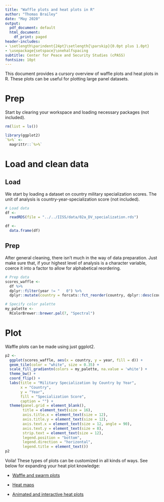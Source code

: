 ```yaml
---
title: "Waffle plots and heat plots in R"
author: "Thomas Brailey"
date: "May 2020"
output:
  pdf_document: default
  html_document:
    df_print: paged
header-includes:
- \setlength\parindent{24pt}\setlength{\parskip}{0.0pt plus 1.0pt}
- \usepackage{setspace}\onehalfspacing
subtitle: Center for Peace and Security Studies (cPASS)
fontsize: 10pt
---
```


This document provides a cursory overview of waffle plots and heat plots in R. These plots can be useful for plotting large panel datasets. 

# Prep
Start by clearing your workspace and loading necessary packages (not included). 
```r
rm(list = ls())

library(ggplot2)
`%>%` <- 
  magrittr::`%>%`
```

# Load and clean data
## Load
We start by loading a dataset on country military specialization scores. The unit of analysis is country-year-specialization score (not included).
```r
# Load data
df <- 
  readRDS(file = "../../IISS/data/02a_DV_specialization.rds")

df <- 
  data.frame(df)
```

## Prep
After general cleaning, there isn't much in the way of data preparation. Just make sure that, if your highest level of analysis is a character variable, coerce it into a factor to allow for alphabetical reordering. 
```r
# Prep data
scores_waffle <- 
  df %>% 
  dplyr::filter(year != "   0") %>% 
  dplyr::mutate(country = forcats::fct_reorder(country, dplyr::desc(country)))

# Specify color palette
my_palette <- 
  RColorBrewer::brewer.pal(7, "Spectral")
```


# Plot
Waffle plots can be made using just ggplot2.  
```r
p2 <- 
  ggplot(scores_waffle, aes(x = country, y = year, fill = d)) +
  geom_tile(color = "white", size = 0.35) +
  scale_fill_gradientn(colors = my_palette, na.value = 'white') +
  theme_bw() +
  coord_flip() +
  labs(title = "Military Specialization by Country by Year",
       x = "Country",
       y = "Year",
       fill = "Specialization Score",
       caption = "") +
  theme(panel.grid = element_blank(),
        title = element_text(size = 16),
        axis.title.x = element_text(size = 12),
        axis.title.y = element_text(size = 12),
        axis.text.x = element_text(size = 12, angle = 90),
        axis.text.y = element_text(size = 8),
        strip.text = element_text(size = 12),
        legend.position = "bottom",
        legend.direction = "horizontal",
        legend.title = element_text())
p2
```

Voila! These types of plots can be customized in all kinds of ways. See below for expanding your heat plot knowledge: 

 - [Waffle and swarm plots](https://paulvanderlaken.com/2019/01/25/visualization-innovation-waffleplots-and-swarmplots-aka-beeplots/)
 
 - [Heat maps](https://www.r-graph-gallery.com/heatmap.html)
 
 - [Animated and interactive heat plots](https://www.r-bloggers.com/the-spread-of-covid-19-across-countries-visualization-with-r/)